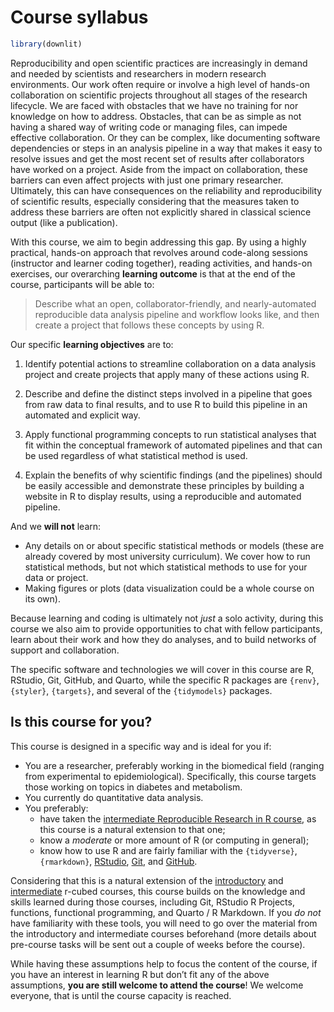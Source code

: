 # Course syllabus {#sec-syllabus}

```r
library(downlit)
```

Reproducibility and open scientific practices are increasingly in demand
and needed by scientists and researchers in modern research
environments. Our work often require or involve a high level of hands-on
collaboration on scientific projects throughout all stages of the
research lifecycle. We are faced with obstacles that we have no training
for nor knowledge on how to address. Obstacles, that can be as simple as
not having a shared way of writing code or managing files, can impede
effective collaboration. Or they can be complex, like documenting
software dependencies or steps in an analysis pipeline in a way that
makes it easy to resolve issues and get the most recent set of results
after collaborators have worked on a project. Aside from the impact on
collaboration, these barriers can even affect projects with just one
primary researcher. Ultimately, this can have consequences on the
reliability and reproducibility of scientific results, especially
considering that the measures taken to address these barriers are often
not explicitly shared in classical science output (like a publication).

With this course, we aim to begin addressing this gap. By using a highly
practical, hands-on approach that revolves around code-along sessions
(instructor and learner coding together), reading activities, and
hands-on exercises, our overarching **learning outcome** is that at the
end of the course, participants will be able to:

> Describe what an open, collaborator-friendly, and nearly-automated
> reproducible data analysis pipeline and workflow looks like, and then
> create a project that follows these concepts by using R.

Our specific **learning objectives** are to:

1.  Identify potential actions to streamline collaboration on a data
    analysis project and create projects that apply many of these
    actions using R.

2.  Describe and define the distinct steps involved in a pipeline that
    goes from raw data to final results, and to use R to build this
    pipeline in an automated and explicit way.

3.  Apply functional programming concepts to run statistical analyses
    that fit within the conceptual framework of automated pipelines and
    that can be used regardless of what statistical method is used.

4.  Explain the benefits of why scientific findings (and the pipelines)
    should be easily accessible and demonstrate these principles by
    building a website in R to display results, using a reproducible and
    automated pipeline.

And we **will not** learn:

-   Any details on or about specific statistical methods or models
    (these are already covered by most university curriculum). We cover
    how to run statistical methods, but not which statistical methods to
    use for your data or project.
-   Making figures or plots (data visualization could be a whole course
    on its own).

Because learning and coding is ultimately not *just* a solo activity,
during this course we also aim to provide opportunities to chat with
fellow participants, learn about their work and how they do analyses,
and to build networks of support and collaboration.

The specific software and technologies we will cover in this course are
R, RStudio, Git, GitHub, and Quarto, while the specific R packages are
`{renv}`, `{styler}`, `{targets}`, and several of the `{tidymodels}`
packages.

## Is this course for you?

This course is designed in a specific way and is ideal for you if:

-   You are a researcher, preferably working in the biomedical field
    (ranging from experimental to epidemiological). Specifically, this
    course targets those working on topics in diabetes and metabolism.
-   You currently do quantitative data analysis.
-   You preferably:
    -   have taken the [intermediate Reproducible Research in R
        course](https://r-cubed-intermediate.rostools.org/), as this
        course is a natural extension to that one;
    -   know a *moderate* or more amount of R (or computing in general);
    -   know how to use R and are fairly familiar with the
        `{tidyverse}`, `{rmarkdown}`, [RStudio](https://rstudio.com/),
        [Git](https://git-scm.com/), and [GitHub](https://github.com/).

Considering that this is a natural extension of the
[introductory](https://r-cubed-intro.rostools.org/) and
[intermediate](https://r-cubed-intermediate.rostools.org/) r-cubed
courses, this course builds on the knowledge and skills learned during
those courses, including Git, RStudio R Projects, functions, functional
programming, and Quarto / R Markdown. If you *do not* have familiarity
with these tools, you will need to go over the material from the
introductory and intermediate courses beforehand (more details about
pre-course tasks will be sent out a couple of weeks before the course).

While having these assumptions help to focus the content of the course,
if you have an interest in learning R but don't fit any of the above
assumptions, **you are still welcome to attend the course**! We welcome
everyone, that is until the course capacity is reached.
